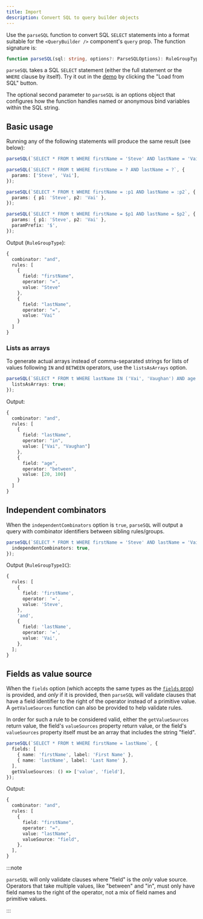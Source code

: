 ```yaml
---
title: Import
description: Convert SQL to query builder objects
---
```



<TypeScriptAdmonition />

Use the `parseSQL` function to convert SQL `SELECT` statements into a format suitable for the `<QueryBuilder />` component's `query` prop. The function signature is:

```ts
function parseSQL(sql: string, options?: ParseSQLOptions): RuleGroupTypeAny;
```

`parseSQL` takes a SQL `SELECT` statement (either the full statement or the `WHERE` clause by itself). Try it out in the [demo](https://react-querybuilder.github.io/react-querybuilder/) by clicking the "Load from SQL" button.

The optional second parameter to `parseSQL` is an options object that configures how the function handles named or anonymous bind variables within the SQL string.

## Basic usage

Running any of the following statements will produce the same result (see below):

```ts
parseSQL(`SELECT * FROM t WHERE firstName = 'Steve' AND lastName = 'Vai'`);

parseSQL(`SELECT * FROM t WHERE firstName = ? AND lastName = ?`, {
  params: ['Steve', 'Vai'],
});

parseSQL(`SELECT * FROM t WHERE firstName = :p1 AND lastName = :p2`, {
  params: { p1: 'Steve', p2: 'Vai' },
});

parseSQL(`SELECT * FROM t WHERE firstName = $p1 AND lastName = $p2`, {
  params: { p1: 'Steve', p2: 'Vai' },
  paramPrefix: '$',
});
```

Output (`RuleGroupType`):

```ts
{
  combinator: "and",
  rules: [
    {
      field: "firstName",
      operator: "=",
      value: "Steve"
    },
    {
      field: "lastName",
      operator: "=",
      value: "Vai"
    }
  ]
}
```

### Lists as arrays

To generate actual arrays instead of comma-separated strings for lists of values following `IN` and `BETWEEN` operators, use the `listsAsArrays` option.

```ts
parseSQL(`SELECT * FROM t WHERE lastName IN ('Vai', 'Vaughan') AND age BETWEEN 20 AND 100`, {
  listsAsArrays: true;
});
```

Output:

```ts
{
  combinator: "and",
  rules: [
    {
      field: "lastName",
      operator: "in",
      value: ["Vai", "Vaughan"]
    },
    {
      field: "age",
      operator: "between",
      value: [20, 100]
    }
  ]
}
```

## Independent combinators

When the `independentCombinators` option is `true`, `parseSQL` will output a query with combinator identifiers between sibling rules/groups.

```ts
parseSQL(`SELECT * FROM t WHERE firstName = 'Steve' AND lastName = 'Vai'`, {
  independentCombinators: true,
});
```

Output (`RuleGroupTypeIC`):

```ts
{
  rules: [
    {
      field: 'firstName',
      operator: '=',
      value: 'Steve',
    },
    'and',
    {
      field: 'lastName',
      operator: '=',
      value: 'Vai',
    },
  ];
}
```

## Fields as value source

When the `fields` option (which accepts the same types as the [`fields` prop](./querybuilder#fields)) is provided, and _only_ if it is provided, then `parseSQL` will validate clauses that have a field identifier to the right of the operator instead of a primitive value. A `getValueSources` function can also be provided to help validate rules.

In order for such a rule to be considered valid, either the `getValueSources` return value, the field's `valueSources` property return value, or the field's `valueSources` property itself must be an array that includes the string "field".

```ts
parseSQL(`SELECT * FROM t WHERE firstName = lastName`, {
  fields: [
    { name: 'firstName', label: 'First Name' },
    { name: 'lastName', label: 'Last Name' },
  ],
  getValueSources: () => ['value', 'field'],
});
```

Output:

```ts
{
  combinator: "and",
  rules: [
    {
      field: "firstName",
      operator: "=",
      value: "lastName",
      valueSource: "field",
    },
  ],
}
```

:::note

`parseSQL` will only validate clauses where "field" is the _only_ value source. Operators that take multiple values, like "between" and "in", must only have field names to the right of the operator, not a mix of field names and primitive values.

:::
